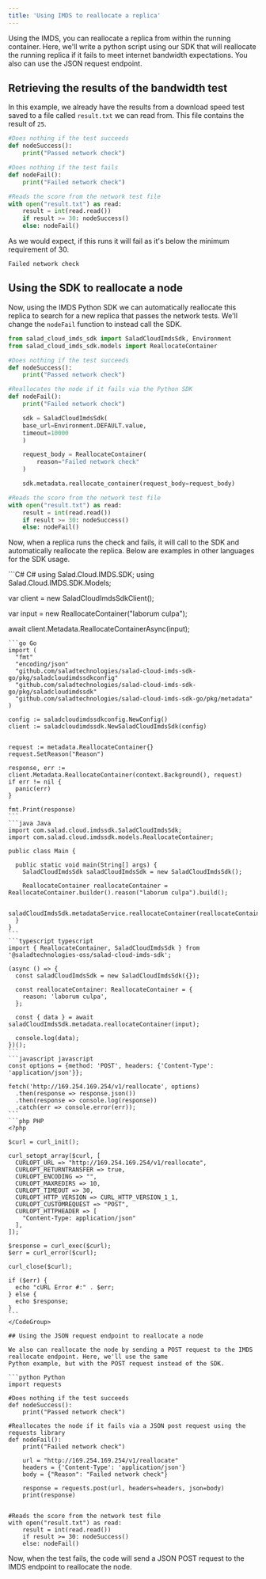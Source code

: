 ```yaml
---
title: 'Using IMDS to reallocate a replica'
---
```


Using the IMDS, you can reallocate a replica from within the running container. Here, we'll write a python script using
our SDK that will reallocate the running replica if it fails to meet internet bandwidth expectations. You also can use
the JSON request endpoint.

## Retrieving the results of the bandwidth test

In this example, we already have the results from a download speed test saved to a file called `result.txt` we can read
from. This file contains the result of `25`.

```python Python
#Does nothing if the test succeeds
def nodeSuccess():
    print("Passed network check")

#Does nothing if the test fails
def nodeFail():
    print("Failed network check")

#Reads the score from the network test file
with open("result.txt") as read:
    result = int(read.read())
    if result >= 30: nodeSuccess()
    else: nodeFail()
```

As we would expect, if this runs it will fail as it's below the minimum requirement of 30.

```
Failed network check
```

## Using the SDK to reallocate a node

Now, using the IMDS Python SDK we can automatically reallocate this replica to search for a new replica that passes the
network tests. We'll change the `nodeFail` function to instead call the SDK.

```python Python
from salad_cloud_imds_sdk import SaladCloudImdsSdk, Environment
from salad_cloud_imds_sdk.models import ReallocateContainer

#Does nothing if the test succeeds
def nodeSuccess():
    print("Passed network check")

#Reallocates the node if it fails via the Python SDK
def nodeFail():
    print("Failed network check")

    sdk = SaladCloudImdsSdk(
    base_url=Environment.DEFAULT.value,
    timeout=10000
    )

    request_body = ReallocateContainer(
        reason="Failed network check"
    )

    sdk.metadata.reallocate_container(request_body=request_body)

#Reads the score from the network test file
with open("result.txt") as read:
    result = int(read.read())
    if result >= 30: nodeSuccess()
    else: nodeFail()
```

Now, when a replica runs the check and fails, it will call to the SDK and automatically reallocate the replica. Below
are examples in other languages for the SDK usage.

<CodeGroup>
```C# C#
using Salad.Cloud.IMDS.SDK;
using Salad.Cloud.IMDS.SDK.Models;

var client = new SaladCloudImdsSdkClient();

var input = new ReallocateContainer("laborum culpa");

await client.Metadata.ReallocateContainerAsync(input);

````
```go Go
import (
  "fmt"
  "encoding/json"
  "github.com/saladtechnologies/salad-cloud-imds-sdk-go/pkg/saladcloudimdssdkconfig"
  "github.com/saladtechnologies/salad-cloud-imds-sdk-go/pkg/saladcloudimdssdk"
  "github.com/saladtechnologies/salad-cloud-imds-sdk-go/pkg/metadata"
)

config := saladcloudimdssdkconfig.NewConfig()
client := saladcloudimdssdk.NewSaladCloudImdsSdk(config)


request := metadata.ReallocateContainer{}
request.SetReason("Reason")

response, err := client.Metadata.ReallocateContainer(context.Background(), request)
if err != nil {
  panic(err)
}

fmt.Print(response)
```
```java Java
import com.salad.cloud.imdssdk.SaladCloudImdsSdk;
import com.salad.cloud.imdssdk.models.ReallocateContainer;

public class Main {

  public static void main(String[] args) {
    SaladCloudImdsSdk saladCloudImdsSdk = new SaladCloudImdsSdk();

    ReallocateContainer reallocateContainer = ReallocateContainer.builder().reason("laborum culpa").build();

    saladCloudImdsSdk.metadataService.reallocateContainer(reallocateContainer);
  }
}
```
```typescript typescript
import { ReallocateContainer, SaladCloudImdsSdk } from '@saladtechnologies-oss/salad-cloud-imds-sdk';

(async () => {
  const saladCloudImdsSdk = new SaladCloudImdsSdk({});

  const reallocateContainer: ReallocateContainer = {
    reason: 'laborum culpa',
  };

  const { data } = await saladCloudImdsSdk.metadata.reallocateContainer(input);

  console.log(data);
})();
```
```javascript javascript
const options = {method: 'POST', headers: {'Content-Type': 'application/json'}};

fetch('http://169.254.169.254/v1/reallocate', options)
  .then(response => response.json())
  .then(response => console.log(response))
  .catch(err => console.error(err));
```
```php PHP
<?php

$curl = curl_init();

curl_setopt_array($curl, [
  CURLOPT_URL => "http://169.254.169.254/v1/reallocate",
  CURLOPT_RETURNTRANSFER => true,
  CURLOPT_ENCODING => "",
  CURLOPT_MAXREDIRS => 10,
  CURLOPT_TIMEOUT => 30,
  CURLOPT_HTTP_VERSION => CURL_HTTP_VERSION_1_1,
  CURLOPT_CUSTOMREQUEST => "POST",
  CURLOPT_HTTPHEADER => [
    "Content-Type: application/json"
  ],
]);

$response = curl_exec($curl);
$err = curl_error($curl);

curl_close($curl);

if ($err) {
  echo "cURL Error #:" . $err;
} else {
  echo $response;
}
```
</CodeGroup>

## Using the JSON request endpoint to reallocate a node

We also can reallocate the node by sending a POST request to the IMDS reallocate endpoint. Here, we'll use the same
Python example, but with the POST request instead of the SDK.

```python Python
import requests

#Does nothing if the test succeeds
def nodeSuccess():
    print("Passed network check")

#Reallocates the node if it fails via a JSON post request using the requests library
def nodeFail():
    print("Failed network check")

    url = "http://169.254.169.254/v1/reallocate"
    headers = {'Content-Type': 'application/json'}
    body = {"Reason": "Failed network check"}

    response = requests.post(url, headers=headers, json=body)
    print(response)


#Reads the score from the network test file
with open("result.txt") as read:
    result = int(read.read())
    if result >= 30: nodeSuccess()
    else: nodeFail()
````

Now, when the test fails, the code will send a JSON POST request to the IMDS endpoint to reallocate the node.
